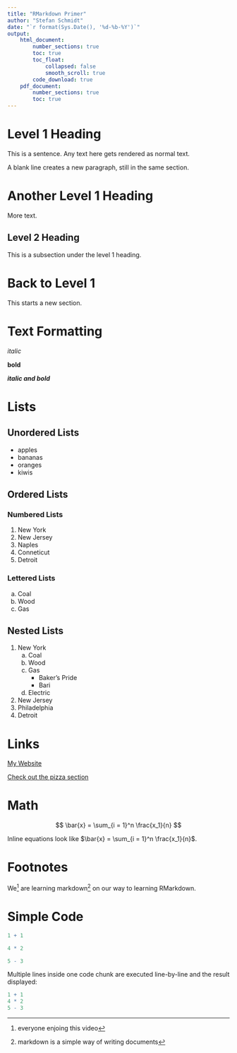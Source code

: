 ```yaml
---
title: "RMarkdown Primer"
author: "Stefan Schmidt"
date: "`r format(Sys.Date(), '%d-%b-%Y')`"
output:
    html_document:
        number_sections: true
        toc: true
        toc_float:
            collapsed: false
            smooth_scroll: true
        code_download: true
    pdf_document:
        number_sections: true
        toc: true
---
```


# Level 1 Heading

This is a sentence. Any text here gets rendered as normal text.

A blank line creates a new paragraph, still in the same section.

# Another Level 1 Heading

More text.

## Level 2 Heading

This is a subsection under the level 1 heading.

# Back to Level 1

This starts a new section.

# Text Formatting

_italic_ 

__bold__

___italic and bold___

# Lists {#TheLists}

## Unordered Lists

- apples
- bananas
- oranges
- kiwis

## Ordered Lists

### Numbered Lists

1. New York
1. New Jersey
1. Naples
1. Conneticut
1. Detroit

### Lettered Lists

a. Coal
a. Wood
a. Gas

## Nested Lists

<!-- indent using 4 spaces (2 are not sufficient!) --> 

1. New York
    a. Coal
    a. Wood
    a. Gas
        - Baker's Pride
        - Bari
    a. Electric
1. New Jersey
1. Philadelphia
1. Detroit

# Links

[My Website](www.jaredlander.com)

[Check out the pizza section](#TheLists)

# Math

$$
    \bar{x} = \sum_{i = 1}^n \frac{x_1}{n}
$$

Inline equations look like $\bar{x} = \sum_{i = 1}^n \frac{x_1}{n}$.

# Footnotes

We^[everyone enjoing this video] are learning markdown^[markdown is a simple way of writing documents] on our way to learning RMarkdown.


# Simple Code

```r
1 + 1
```

```r
4 * 2
```

```r
5 - 3
```

Multiple lines inside one code chunk are executed line-by-line and the result
displayed:

```r
1 + 1
4 * 2
5 - 3
```
